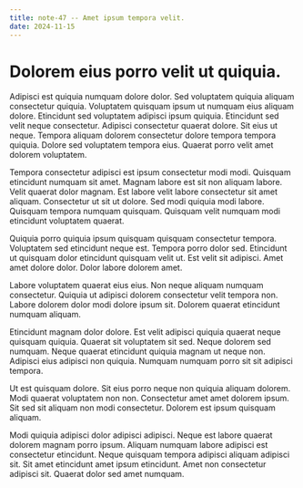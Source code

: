 ```yaml
---
title: note-47 -- Amet ipsum tempora velit.
date: 2024-11-15
---
```


# Dolorem eius porro velit ut quiquia.

Adipisci est quiquia numquam dolore dolor. Sed voluptatem quiquia aliquam consectetur quiquia. Voluptatem quisquam ipsum ut numquam eius aliquam dolore. Etincidunt sed voluptatem adipisci ipsum quiquia. Etincidunt sed velit neque consectetur. Adipisci consectetur quaerat dolore. Sit eius ut neque. Tempora aliquam dolorem consectetur dolore tempora tempora quiquia. Dolore sed voluptatem tempora eius. Quaerat porro velit amet dolorem voluptatem.

Tempora consectetur adipisci est ipsum consectetur modi modi. Quisquam etincidunt numquam sit amet. Magnam labore est sit non aliquam labore. Velit quaerat dolor magnam. Est labore velit labore consectetur sit amet aliquam. Consectetur ut sit ut dolore. Sed modi quiquia modi labore. Quisquam tempora numquam quisquam. Quisquam velit numquam modi etincidunt voluptatem quaerat.

Quiquia porro quiquia ipsum quisquam quisquam consectetur tempora. Voluptatem sed etincidunt neque est. Tempora porro dolor sed. Etincidunt ut quisquam dolor etincidunt quisquam velit ut. Est velit sit adipisci. Amet amet dolore dolor. Dolor labore dolorem amet.

Labore voluptatem quaerat eius eius. Non neque aliquam numquam consectetur. Quiquia ut adipisci dolorem consectetur velit tempora non. Labore dolorem dolor modi dolore ipsum sit. Dolorem quaerat etincidunt numquam aliquam.

Etincidunt magnam dolor dolore. Est velit adipisci quiquia quaerat neque quisquam quiquia. Quaerat sit voluptatem sit sed. Neque dolorem sed numquam. Neque quaerat etincidunt quiquia magnam ut neque non. Adipisci eius adipisci non quiquia. Numquam numquam porro sit sit adipisci tempora.

Ut est quisquam dolore. Sit eius porro neque non quiquia aliquam dolorem. Modi quaerat voluptatem non non. Consectetur amet amet dolorem ipsum. Sit sed sit aliquam non modi consectetur. Dolorem est ipsum quisquam aliquam.

Modi quiquia adipisci dolor adipisci adipisci. Neque est labore quaerat dolorem magnam porro ipsum. Aliquam numquam labore adipisci est consectetur etincidunt. Neque quisquam tempora adipisci aliquam adipisci sit. Sit amet etincidunt amet ipsum etincidunt. Amet non consectetur adipisci sit. Quaerat dolor sed amet numquam.


